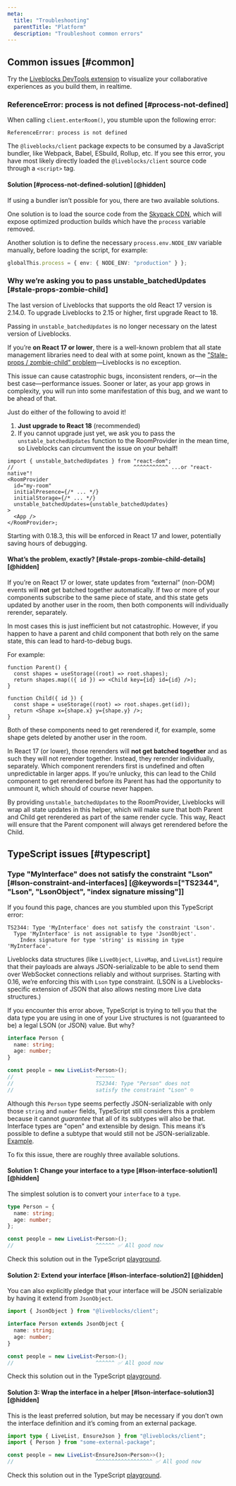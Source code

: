 ```yaml
---
meta:
  title: "Troubleshooting"
  parentTitle: "Platform"
  description: "Troubleshoot common errors"
---
```


## Common issues [#common]

<Banner title="Need help troubleshooting?">

Try the [Liveblocks DevTools extension](/devtools) to visualize your
collaborative experiences as you build them, in realtime.

</Banner>

### ReferenceError: process is not defined [#process-not-defined]

When calling `client.enterRoom()`, you stumble upon the following error:

```text
ReferenceError: process is not defined
```

The `@liveblocks/client` package expects to be consumed by a JavaScript bundler,
like Webpack, Babel, ESbuild, Rollup, etc. If you see this error, you have most
likely directly loaded the `@liveblocks/client` source code through a `<script>`
tag.

#### Solution [#process-not-defined-solution] [@hidden]

If using a bundler isn’t possible for you, there are two available solutions.

One solution is to load the source code from the
[Skypack CDN](https://www.skypack.dev/view/@liveblocks/client), which will
expose optimized production builds which have the `process` variable removed.

Another solution is to define the necessary `process.env.NODE_ENV` variable
manually, before loading the script, for example:

```ts
globalThis.process = { env: { NODE_ENV: "production" } };
```

### Why we’re asking you to pass unstable_batchedUpdates [#stale-props-zombie-child]

<Banner title="The best solution is to upgrade to React 18">

The last version of Liveblocks that supports the old React 17 version is 2.14.0.
To upgrade Liveblocks to 2.15 or higher, first upgrade React to 18.

Passing in `unstable_batchedUpdates` is no longer necessary on the latest
version of Liveblocks.

</Banner>

If you’re **on React 17 or lower**, there is a well-known problem that all state
management libraries need to deal with at some point, known as the
["Stale-props / zombie-child" problem](https://kaihao.dev/posts/Stale-props-and-zombie-children-in-Redux)—Liveblocks
is no exception.

This issue can cause catastrophic bugs, inconsistent renders, or—in the best
case—performance issues. Sooner or later, as your app grows in complexity, you
will run into some manifestation of this bug, and we want to be ahead of that.

Just do either of the following to avoid it!

1. **Just upgrade to React 18** (recommended)
1. If you cannot upgrade just yet, we ask you to pass the
   `unstable_batchedUpdates` function to the RoomProvider in the mean time, so
   Liveblocks can circumvent the issue on your behalf!

```tsx highlight="1,7"
import { unstable_batchedUpdates } from "react-dom";
//                                      ^^^^^^^^^^^ ...or "react-native"!
<RoomProvider
  id="my-room"
  initialPresence={/* ... */}
  initialStorage={/* ... */}
  unstable_batchedUpdates={unstable_batchedUpdates}
>
  <App />
</RoomProvider>;
```

Starting with 0.18.3, this will be enforced in React 17 and lower, potentially
saving hours of debugging.

#### What’s the problem, exactly? [#stale-props-zombie-child-details] [@hidden]

If you’re on React 17 or lower, state updates from “external” (non-DOM) events
will **not** get batched together automatically. If two or more of your
components subscribe to the same piece of state, and this state gets updated by
another user in the room, then both components will individually rerender,
separately.

In most cases this is just inefficient but not catastrophic. However, if you
happen to have a parent and child component that both rely on the same state,
this can lead to hard-to-debug bugs.

For example:

```tsx highlight="2,7"
function Parent() {
  const shapes = useStorage((root) => root.shapes);
  return shapes.map(({ id }) => <Child key={id} id={id} />);
}

function Child({ id }) {
  const shape = useStorage((root) => root.shapes.get(id));
  return <Shape x={shape.x} y={shape.y} />;
}
```

Both of these components need to get rerendered if, for example, some shape gets
deleted by another user in the room.

In React 17 (or lower), those rerenders will **not get batched together** and as
such they will not rerender together. Instead, they rerender individually,
separately. Which component rerenders first is undefined and often unpredictable
in larger apps. If you’re unlucky, this can lead to the Child component to get
rerendered before its Parent has had the opportunity to unmount it, which should
of course never happen.

By providing `unstable_batchedUpdates` to the RoomProvider, Liveblocks will wrap
all state updates in this helper, which will make sure that both Parent and
Child get rerendered as part of the same render cycle. This way, React will
ensure that the Parent component will always get rerendered before the Child.

## TypeScript issues [#typescript]

### Type "MyInterface" does not satisfy the constraint "Lson" [#lson-constraint-and-interfaces] [@keywords=["TS2344", "Lson", "LsonObject", "index signature missing"]]

If you found this page, chances are you stumbled upon this TypeScript error:

```text
TS2344: Type 'MyInterface' does not satisfy the constraint 'Lson'.
  Type 'MyInterface' is not assignable to type 'JsonObject'.
    Index signature for type 'string' is missing in type 'MyInterface'.
```

Liveblocks data structures (like `LiveObject`, `LiveMap`, and `LiveList`)
require that their payloads are always JSON-serializable to be able to send them
over WebSocket connections reliably and without surprises. Starting with 0.16,
we’re enforcing this with `Lson` type constraint. (LSON is a Liveblocks-specific
extension of JSON that also allows nesting more Live data structures.)

If you encounter this error above, TypeScript is trying to tell you that the
data type you are using in one of your Live structures is not (guaranteed to be)
a legal LSON (or JSON) value. But why?

```ts
interface Person {
  name: string;
  age: number;
}

const people = new LiveList<Person>();
//                          ~~~~~~
//                          TS2344: Type "Person" does not
//                          satisfy the constraint "Lson" ☹️
```

Although this `Person` type seems perfectly JSON-serializable with only those
`string` and `number` fields, TypeScript still considers this a problem because
it cannot _guarantee_ that all of its subtypes will also be that. Interface
types are "open" and extensible by design. This means it’s possible to define a
subtype that would still not be JSON-serializable.
[Example](https://www.typescriptlang.org/play?#code/JYOwLgpgTgZghgYwgAgArQM4HsTIN4BQyyIcAthAFzIZhSgDmA3EcnA1SQK5kBG0LAL4ECAelHIAanAA2XCBmRYYyAAYBRAG7AZ6KNhCrkZYAwAWYElkv9kAKQDKAeQByAWgzRgs4AC84vDIQADRiEgCeEJZwUCi0OjLImj4AJmp6BqoYBKCQsIgoWjoZOMgQAB6QICmKJbiExOLIgLwbgBB7rCDWDl4+-oGcXCAA1p0A7iBMjRIARIMjWOPTyDDAEDI1xqYWVjZxPTJ+AUEEwkA).

To fix this issue, there are roughly three available solutions.

#### Solution 1: Change your interface to a type [#lson-interface-solution1] [@hidden]

The simplest solution is to convert your `interface` to a `type`.

```ts highlight="1"
type Person = {
  name: string;
  age: number;
};

const people = new LiveList<Person>();
//                          ^^^^^^ ✅ All good now
```

Check this solution out in the TypeScript
[playground](https://www.typescriptlang.org/play?#code/JYWwDg9gTgLgBAbzgGWANwKaoM7wL5wBmUEIcA5AAIA26GARtRAMYDW2A9M7RgHYzkA3AChhMAJ5gMcAAoYo2CLzgBeRMLhxeAQxAYAXHFxRgvAOYjN2swa0BXEPXki8I4cyW44UiGGrS1XgwAdxQ6HBgAHjkFJQA+AAoAShEODk0MzKzs7IA9fIK4QFByOABBamo4MwgIABMtCGDhIA).

#### Solution 2: Extend your interface [#lson-interface-solution2] [@hidden]

You can also explicitly pledge that your interface will be JSON serializable by
having it extend from `JsonObject`.

```ts highlight="1,3"
import { JsonObject } from "@liveblocks/client";

interface Person extends JsonObject {
  name: string;
  age: number;
}

const people = new LiveList<Person>();
//                          ^^^^^^ ✅ All good now
```

Check this solution out in the TypeScript
[playground](https://www.typescriptlang.org/play?#code/JYWwDg9gTgLgBAbzgGWANwKaoM4wDRwBS2EAdgPIBGAVhgMbwC+cAZlBCHAOQACANugyU+EOgGtsAejoCMpGFwDcAKGXB5GKCwCGdDHAAKmkqTgYAHjDkATbERNVaDRMrhxS2kBgBccXFHUAcxU3bUCfdwBXEEpNFUYVZToyXDgwDAgwPn0AXncMAHcUQRwYAB4jKBMAPgAKAEoVSUk3Vrb2jo6APR7euEBQcjgAQT4+OECICGt3CALlIA).

#### Solution 3: Wrap the interface in a helper [#lson-interface-solution3] [@hidden]

This is the least preferred solution, but may be necessary if you don’t own the
interface definition and it’s coming from an external package.

```ts highlight="1,4"
import type { LiveList, EnsureJson } from "@liveblocks/client";
import { Person } from "some-external-package";

const people = new LiveList<EnsureJson<Person>>();
//                          ^^^^^^^^^^^^^^^^^^ ✅ All good now
```

Check this solution out in the TypeScript
[playground](https://www.typescriptlang.org/play?#code/JYWwDg9gTgLgBAbzgGWANwKaoM4wDRwCiAdtgK5QYBS2ExcAvnAGZQQhwDkAAgDboYARrwgBjANbYA9KP4ZiMTgG4AUKEixEcACoARAKrYMURizYceMXgBMoAQwDuUq7cfKVUqXG8+4APQDAuAAlO2JrdjhgBWNmO1EMOBgATzBE1kj7cMiMAA8YY2I7XjgwePE7AHMMFRVROlw4MiMobDgAXjhiDAcUARwYAB4SckoaOkG9Q2MAPhmACgBKVSA).

